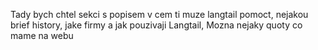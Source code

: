 Tady bych chtel sekci s popisem v cem ti muze langtail pomoct, nejakou brief history, jake firmy a jak pouzivaji Langtail, Mozna nejaky quoty co mame na webu